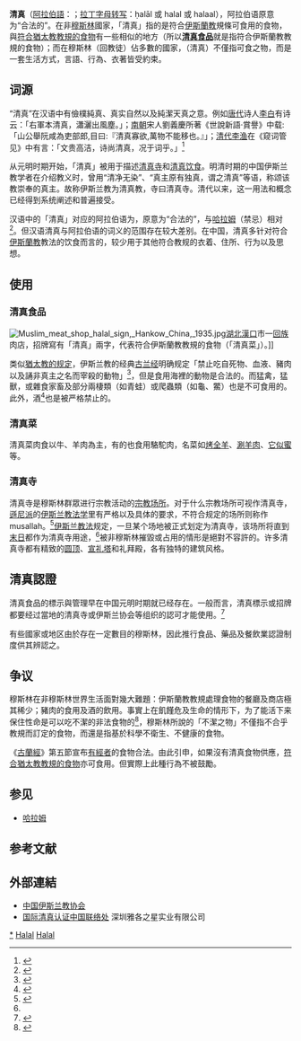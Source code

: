 {{Distinguish|清真食品}}{{Islam}}
'''清真'''（[[阿拉伯語|阿拉伯語]]：'''{{rtl-lang|ar|حلال}}'''；[[拉丁字母|拉丁字母]][[转写|转写]]：ḥalāl 或 halal 或 halaal），阿拉伯语原意为“合法的”。在非[[穆斯林|穆斯林]]國家，「清真」指的是符合[[伊斯蘭教|伊斯蘭教]]規條可食用的食物，與[[符合教規的食物_(猶太教)|符合猶太教教規的食物]]有一些相似的地方（所以'''[[清真食品|清真食品]]'''就是指符合伊斯蘭教教規的食物）；而在穆斯林（回教徒）佔多數的國家，{{rtl-lang|ar|حلال}}（清真）不僅指可食之物，而是一套生活方式，言語、行為、衣著皆受約束。

== 词源 ==
“清真”在汉语中有儉樸純真、真实自然以及純潔天真之意。例如[[唐代|唐代]]诗人[[李白|李白]]有诗云：「右軍本清真，瀟灑出風塵。」；[[南朝|南朝]]宋人劉義慶所著《世說新語·賞譽》中载:「山公舉阮咸為吏部郎,目曰:『清真寡欲,萬物不能移也。』」；[[清代|清代]][[李渔|李渔]]在《窥词管见》中有言：「文贵高洁，诗尚清真，况于词乎。」<ref>{{cite web|title=清真|url=http://www.zdic.net/c/5/14a/325084.htm|website=汉典|accessdate=2017-11-07|archive-date=2019-05-20|archive-url=https://web.archive.org/web/20190520154550/http://www.zdic.net/c/5/14a/325084.htm|dead-url=no}}</ref>

从元明时期开始，「清真」被用于描述[[清真寺|清真寺]]和[[清真饮食|清真饮食]]。明清时期的中国伊斯兰教学者在介绍教义时，曾用“清净无染”、“真主原有独真，谓之清真”等语，称颂该教崇奉的真主。故称伊斯兰教为清真教，寺曰清真寺。清代以来，这一用法和概念已经得到系统阐述和普遍接受。

汉语中的「清真」对应的阿拉伯语为'''{{rtl-lang|ar|حلال}}'''，原意为“合法的”，与[[哈拉姆|哈拉姆]]（禁忌）相对<ref>{{cite web|title=什么是哈俩里和哈拉姆|url=http://www.chinaislam.net.cn/cms/sxjs/yslzs/baike/201205/25-701.html|website=中国伊斯兰教协会|accessdate=2017-11-07|date=2012-07-29|archive-date=2017-07-10|archive-url=https://web.archive.org/web/20170710020534/http://www.chinaislam.net.cn/cms/sxjs/yslzs/baike/201205/25-701.html|dead-url=no}}</ref>。但汉语清真与阿拉伯语的{{lang|ar|حلال|}}词义的范围存在较大差别。在中国，清真多针对符合[[伊斯蘭教|伊斯蘭教]]教法的饮食而言的，较少用于其他符合教规的衣着、住所、行为以及思想。

==使用==
=== 清真食品 ===
{{main|符合教规的食物 (伊斯兰教)}}
[[File:Muslim_meat_shop_halal_sign,_Hankow_China,_1935.jpg|thumb]][[湖北|湖北]][[漢口|漢口]]市一[[回族|回族]]肉店，招牌寫有「清真」兩字，代表符合伊斯蘭教教規的食物（「清真菜」）。]]

类似[[符合教規的食物_(猶太教)|猶太教的规定]]，伊斯兰教的经典[[古兰经|古兰经]]明确规定「禁止吃自死物、血液、豬肉以及誦非真主之名而宰殺的動物」<ref>{{cite quran|5|3|quote=禁止你们吃自死物、血液、猪肉，以及诵非真主之名而宰杀的、勒死的、捶死的、跌死的、抵死的、野兽吃剩的动物，但宰后才死的，仍然可吃；|t=m}}</ref>，但是食用海裡的動物是合法的。而猛禽，猛獸，或雜食家畜及部分兩棲類（如青蛙）或爬蟲類（如龜、鱉）也是不可食用的。此外，酒<ref>{{cite quran|5|90|quote=信道的人们啊！饮酒、赌博、拜像、求签，只是一种秽行，只是恶魔的行为，故当远离，以便你们成功。|t=m}}</ref>也是被严格禁止的。

===清真菜===
{{main|清真菜}}
清真菜肉食以牛、羊肉為主，有的也食用駱駝肉，名菜如[[烤全羊|烤全羊]]、[[涮羊肉|涮羊肉]]、[[它似蜜|它似蜜]]等。
===清真寺===
{{main|清真寺}}
清真寺是穆斯林群眾进行宗教活动的[[宗教场所|宗教场所]]。对于什么宗教场所可视作清真寺，[[遜尼派|遜尼派]]的[[伊斯兰教法学|伊斯兰教法学]]里有严格以及具体的要求，不符合规定的场所则称作musallah。<ref name="qaSunniPathFiqhMasjid">{{cite web|url=http://qa.sunnipath.com/issue_view.asp?HD=1&ID=4347&CATE=4 |title=Fiqh of Masjid & Musalla |publisher=Qa.sunnipath.com |date=2005-07-03 |accessdate=2011-11-03 |archiveurl=https://web.archive.org/web/20111019002051/http://qa.sunnipath.com/issue_view.asp?HD=1&ID=4347&CATE=4 |archivedate=2011-10-19 |deadurl=yes }}</ref>[[伊斯兰教法|伊斯兰教法]]规定，一旦某个场地被正式划定为清真寺，该场所将直到[[伊斯兰教末世论|末日]]都作为清真寺用途，<ref name="qaSunniPathFiqhMasjid"/>被非穆斯林摧毀或占用的情形是絕對不容許的。许多清真寺都有精致的[[圆顶|圆顶]]、[[宣礼塔|宣礼塔]]和礼拜殿，各有独特的建筑风格。
== 清真認證 ==
{{main|清真認證}}
清真食品的標示與管理早在中国元明时期就已经存在。一般而言，清真標示或招牌都要经过當地的清真寺或伊斯兰协会等组织的認可才能使用。<ref>{{cite web|title=清真认证简介|url=https://www.taipeimosque.org.tw/about_%20Halal_certification_food.html|website=台北清真寺|accessdate=2017-11-07|archive-date=2021-02-01|archive-url=https://web.archive.org/web/20210201103510/https://www.taipeimosque.org.tw/about_%20Halal_certification_food.html|dead-url=no}}</ref>

有些國家或地区由於存在一定數目的穆斯林，因此推行食品、藥品及餐飲業認證制度供其辨認之。

==争议==
穆斯林在非穆斯林世界生活面對幾大難題：伊斯蘭教教規處理食物的餐廳及商店極其稀少；豬肉的食用及酒的飲用。事實上在飢饉危及生命的情形下，为了能活下来保住性命是可以吃不潔的非法食物的<ref>{{cite quran|5|3|quote=凡为饥荒所迫，而无意犯罪的，﹙虽吃禁物，毫无罪过﹚，因为真主确是至赦的，确是至慈的。|t=m}}</ref>，穆斯林所說的「不潔之物」不僅指不合乎教規而訂定的食物，而還是指基於科學不衛生、不健康的食物。

《[[古蘭經|古蘭經]]》{{link-en|筵席章|Al-Ma'ida|第五章}}第五節宣布[[有經者|有經者]]的食物合法。由此引申，如果沒有清真食物供應，[[符合教規的食物_(猶太教)|符合猶太教教規的食物]]亦可食用。但實際上此種行為不被鼓勵。

== 参见 ==
{{Portal box|伊斯兰教|饮食}}
*[[哈拉姆|哈拉姆]]

== 参考文献 ==
{{Reflist|2}}
== 外部連結 ==
{{Commons category|Halal}}
*[http://www.chinaislam.net.cn/indexh.html 中国伊斯兰教协会] {{Wayback|url=http://www.chinaislam.net.cn/indexh.html |date=20170920205435 }}
*[http://www.halalkosher.org/halal/ 国际清真认证中国联络处] {{Wayback|url=http://www.halalkosher.org/halal/ |date=20201123191527 }}深圳雅各之星实业有限公司
[[Category:清真食品|*]]
[[Category:伊斯兰教术语|Halal]]
[[Category:阿拉伯語詞彙|Halal]]
